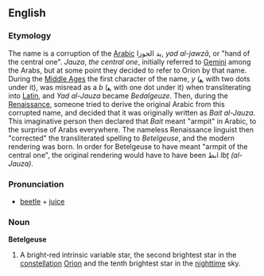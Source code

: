 ==English==
===Etymology===
The name is a corruption of the [[Arabic]] &#1610;&#1583; &#1575;&#1604;&#1580;&#1608;&#1586;&#1575;, ''yad al-jawz&#257;'', or "hand of the central one". ''Jauza'', ''the central one'', initially referred to [[Gemini]] among the Arabs, but at some point they decided to refer to Orion by that name. During the [[Middle Ages]] the first character of the name, ''y'' ('''&#65268;''', with two dots under it), was misread as a ''b'' ('''&#65170;''', with one dot under it) when transliterating into [[Latin]], and ''Yad al-Jauza'' became ''Bedalgeuze''. Then, during the [[Renaissance]], someone tried to derive the original Arabic from this corrupted name, and decided that it was originally written as ''Bait al-Jauza''. This imaginative person then declared that ''Bait'' meant "armpit" in Arabic, to the surprise of Arabs everywhere. The nameless Renaissance linguist then "corrected" the transliterated spelling to ''Betelgeuse'', and the modern rendering was born. In order for Betelgeuse to have meant "armpit of the central one", the original rendering would have to have been &#1575;&#1576;&#1591; ''Ib&#355; (al-Jauza)''.

===Pronunciation===
*[[beetle]] + [[juice]]

===Noun===
'''Betelgeuse''' {{wikipedia}}
#A bright-red intrinsic variable star, the second brightest star in the [[constellation]] [[Orion]] and the tenth brightest star in the [[nighttime]] sky.